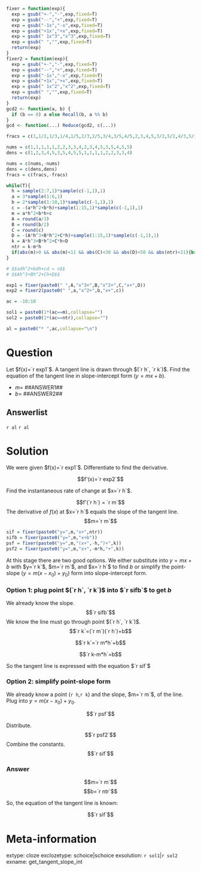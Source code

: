 ```r
fixer = function(exp){
  exp = gsub("+-","-",exp,fixed=T)
  exp = gsub("--","+",exp,fixed=T)
  exp = gsub("-1x","-x",exp,fixed=T)
  exp = gsub("+1x","+x",exp,fixed=T)
  exp = gsub(" 1x^3","x^3",exp,fixed=T)
  exp = gsub(" ","",exp,fixed=T)
  return(exp)
}
fixer2 = function(exp){
  exp = gsub("+-","-",exp,fixed=T)
  exp = gsub("--","+",exp,fixed=T)
  exp = gsub("-1x","-x",exp,fixed=T)
  exp = gsub("+1x","+x",exp,fixed=T)
  exp = gsub(" 1x^2","x^2",exp,fixed=T)
  exp = gsub(" ","",exp,fixed=T)
  return(exp)
}
gcd2 <- function(a, b) {
  if (b == 0) a else Recall(b, a %% b)
}
gcd <- function(...) Reduce(gcd2, c(...))

fracs = c(1,1/2,1/3,1/4,1/5,2/3,2/5,3/4,3/5,4/5,2,3,4,5,3/2,5/2,4/3,5/3,5/4)

nums = c(1,1,1,1,1,2,2,3,3,4,2,3,4,5,3,5,4,5,5)
dens = c(1,2,3,4,5,3,5,4,5,5,1,1,1,1,2,2,3,3,4)

nums = c(nums,-nums)
dens = c(dens,dens)
fracs = c(fracs,-fracs)

while(T){
  h = sample(2:7,1)*sample(c(-1,1),1)
  a = 3*sample(1:6,1)
  b = 2*sample(1:10,1)*sample(c(-1,1),1)
  c = -(a*h^2+b*h)+sample(1:15,1)*sample(c(-1,1),1)
  m = a*h^2+b*h+c
  A = round(a/3)
  B = round(b/2)
  C = round(c)
  D = -(A*h^3+B*h^2+C*h)+sample(1:15,1)*sample(c(-1,1),1)
  k = A*h^3+B*h^2+C*h+D
  ntr = k-m*h
  if(abs(m)>0 && abs(m)<11 && abs(C)<30 && abs(D)<50 && abs(ntr)<11){break}
}

# $$adh^2+bdh+cd = n$$
# $$Ah^3+Bh^2+Ch+D$$

exp1 = fixer(paste0(" ",A,"x^3+",B,"x^2+",C,"x+",D))
exp2 = fixer2(paste0(" ",a,"x^2+",b,"x+",c))

ac = -10:10

sol1 = paste0(1*(ac==m),collapse="")
sol2 = paste0(1*(ac==ntr),collapse="")

al = paste0("* ",ac,collapse="\n")
```

Question
========

Let $f(x)=`r exp1`$. A tangent line is drawn through $(`r h`, `r k`)$. Find the equation of the tangent line in slope-intercept form ($y=mx+b$).

* $m=$ ##ANSWER1##
* $b=$ ##ANSWER2##

Answerlist
--------

`r al`
`r al`


Solution
========

We were given $f(x)=`r exp1`$. Differentiate to find the derivative.

$$f'(x)=`r exp2`$$

Find the instantaneous rate of change at $x=`r h`$.

$$f'(`r h`) = `r m`$$
The derivative of $f(x)$ at $x=`r h`$ equals the slope of the tangent line.
$$m=`r m`$$

```r
sif = fixer(paste0("y=",m,"x+",ntr))
sifb = fixer(paste0("y=",m,"x+b"))
psf = fixer(paste0("y=",m,"(x+",-h,")+",k))
psf2 = fixer(paste0("y=",m,"x+",-m*h,"+",k))
```

At this stage there are two good options. We either substitute into $y=mx+b$ with $y=`r k`$, $m=`r m`$, and $x=`r h`$ to find $b$ or simplify the point-slope ($y=m(x-x_0)+y_0$) form into slope-intercept form.

### Option 1: plug point $(`r h`, `r k`)$ into $`r sifb`$ to get $b$

We already know the slope.
$$`r sifb`$$
We know the line must go through point $(`r h`, `r k`)$.
$$`r k`=(`r m`)(`r h`)+b$$

$$`r k`=`r m*h`+b$$

$$`r k-m*h`=b$$

So the tangent line is expressed with the equation $`r sif`$

### Option 2: simplify point-slope form

We already know a point (`r h`,`r k`) and the slope, $m=`r m`$, of the line. Plug into $y=m(x-x_0)+y_0$.

$$`r psf`$$

Distribute.
$$`r psf2`$$
Combine the constants.
$$`r sif`$$

### Answer

$$m=`r m`$$
$$b=`r ntr`$$

So, the equation of the tangent line is known:

$$`r sif`$$


Meta-information
============
extype: cloze
exclozetype: schoice|schoice
exsolution: `r sol1`|`r sol2`
exname: get_tangent_slope_int
